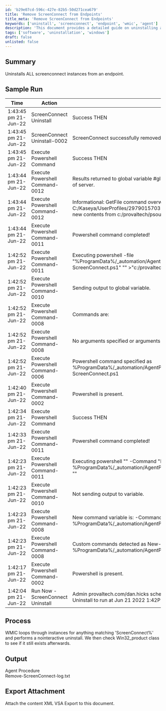 ```yaml
---
id: 'b29e07cd-596c-427e-82b5-50d271cea679'
title: 'Remove ScreenConnect from Endpoints'
title_meta: 'Remove ScreenConnect from Endpoints'
keywords: ['uninstall', 'screenconnect', 'endpoint', 'wmic', 'agent']
description: 'This document provides a detailed guide on uninstalling all instances of ScreenConnect from an endpoint using WMIC commands. It includes a sample run log, process description, output details, and instructions for exporting attachments.'
tags: ['software', 'uninstallation', 'windows']
draft: false
unlisted: false
---
```

## Summary

Uninstalls ALL screenconnect instances from an endpoint.

## Sample Run

| Time                     | Action                           | Result                                                                                                        | User                             |
|--------------------------|----------------------------------|---------------------------------------------------------------------------------------------------------------|----------------------------------|
| 1:43:45 pm 21-Jun-22    | ScreenConnect Uninstall          | Success THEN                                                                                                  | provaltech.com/dan.hicks        |
| 1:43:45 pm 21-Jun-22    | ScreenConnect Uninstall-0002     | ScreenConnect successfully removed.                                                                           | provaltech.com/dan.hicks        |
| 1:43:45 pm 21-Jun-22    | Execute Powershell Command       | Success THEN                                                                                                  | provaltech.com/dan.hicks        |
| 1:43:44 pm 21-Jun-22    | Execute Powershell Command-0012  | Results returned to global variable #global:psresult# and saved in Documents tab of server.                 | provaltech.com/dan.hicks        |
| 1:43:44 pm 21-Jun-22    | Execute Powershell Command-0012  | Informational: GetFile command overwrote the server file C:/Kaseya/UserProfiles/297901570390346/GetFiles/../docs/psoutput.txt with the new contents from c:/provaltech/psoutput.txt in THEN step 2. | provaltech.com/dan.hicks        |
| 1:43:44 pm 21-Jun-22    | Execute Powershell Command-0011  | Powershell command completed!                                                                                 | provaltech.com/dan.hicks        |
| 1:42:52 pm 21-Jun-22    | Execute Powershell Command-0011  | Executing powershell -file "%ProgramData%/_automation/AgentProcedure/RemoveScreenConnect/Remove-ScreenConnect.ps1" "" >"c:/provaltech/psoutput.txt" | provaltech.com/dan.hicks        |
| 1:42:52 pm 21-Jun-22    | Execute Powershell Command-0010  | Sending output to global variable.                                                                             | provaltech.com/dan.hicks        |
| 1:42:52 pm 21-Jun-22    | Execute Powershell Command-0008  | Commands are:                                                                                                 | provaltech.com/dan.hicks        |
| 1:42:52 pm 21-Jun-22    | Execute Powershell Command-0008  | No arguments specified or arguments not formatted properly.                                                   | provaltech.com/dan.hicks        |
| 1:42:52 pm 21-Jun-22    | Execute Powershell Command-0006  | Powershell command specified as %ProgramData%/_automation/AgentProcedure/RemoveScreenConnect/Remove-ScreenConnect.ps1 | provaltech.com/dan.hicks        |
| 1:42:40 pm 21-Jun-22    | Execute Powershell Command-0002  | Powershell is present.                                                                                        | provaltech.com/dan.hicks        |
| 1:42:34 pm 21-Jun-22    | Execute Powershell Command        | Success THEN                                                                                                  | provaltech.com/dan.hicks        |
| 1:42:33 pm 21-Jun-22    | Execute Powershell Command-0011  | Powershell command completed!                                                                                 | provaltech.com/dan.hicks        |
| 1:42:23 pm 21-Jun-22    | Execute Powershell Command-0011  | Executing powershell "" -Command "New-Item -Type directory -Path %ProgramData%/_automation/AgentProcedure/ -Name RemoveScreenConnect" "" | provaltech.com/dan.hicks        |
| 1:42:23 pm 21-Jun-22    | Execute Powershell Command-0010  | Not sending output to variable.                                                                                | provaltech.com/dan.hicks        |
| 1:42:23 pm 21-Jun-22    | Execute Powershell Command-0008  | New command variable is: -Command "New-Item -Type directory -Path %ProgramData%/_automation/AgentProcedure/ -Name RemoveScreenConnect" | provaltech.com/dan.hicks        |
| 1:42:23 pm 21-Jun-22    | Execute Powershell Command-0008  | Custom commands detected as New-Item -Type directory -Path %ProgramData%/_automation/AgentProcedure/ -Name RemoveScreenConnect | provaltech.com/dan.hicks        |
| 1:42:17 pm 21-Jun-22    | Execute Powershell Command-0002  | Powershell is present.                                                                                        | provaltech.com/dan.hicks        |
| 1:42:04 pm 21-Jun-22    | Run Now - ScreenConnect Uninstall | Admin provaltech.com/dan.hicks scheduled procedure Run Now - ScreenConnect Uninstall to run at Jun 21 2022 1:42PM |                                  |

## Process

WMIC loops through instances for anything matching 'ScreenConnect%' and performs a nointeractive uninstall. We then check Win32_product class to see if it still exists afterwards.

## Output

Agent Procedure  
Remove-ScreenConnect-log.txt

## Export Attachment

Attach the content XML VSA Export to this document.












